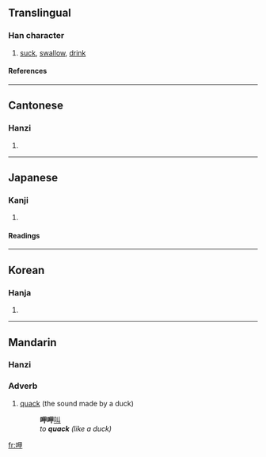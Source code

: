 ==Translingual==
===Han character===
{{Han char|rn=30|rad=口|as=05|sn=8|four=6605<sub>0</sub>|canj=口田中 (RWL)}}
# [[suck]], [[swallow]], [[drink]]
====References====
{{Han ref|kx=0183.040|dkj=03461|dj=0402.050|hdz=10600.020|uh=5477|ud=21623|bh=A945|bd=43333}}
----
==Cantonese==
===Hanzi===
{{yue-hanzi|jyut=|y=haap3}}
# {{defn|Cantonese}}
----
==Japanese==
===Kanji===
{{ja-kanji|grade=|rs=口05}}
# {{defn|Japanese}} 
====Readings====
{{ja-readings|on=[[こう]] (kō)|kun=[[すう]] (suu), [[あおる]] (aoru)}}
----
==Korean==
===Hanja===
{{ko-hanja|hangeul=합|rv=hap|mr=hap}}
# {{defn|Korean}}
----
==Mandarin==
===Hanzi===
{{cmn-hanzi|pin=[[xiā]] ([[xia1]])|wg=hsia<sup>1</sup>}}

===Adverb===
{{cmn-adv|ts|pin=xiā|pint=xia1|rs=口05}}

# [[quack]] (the sound made by a duck)
#: '''呷呷'''[[叫]]
#: ''to '''quack''' (like a duck)''

[[fr:呷]]